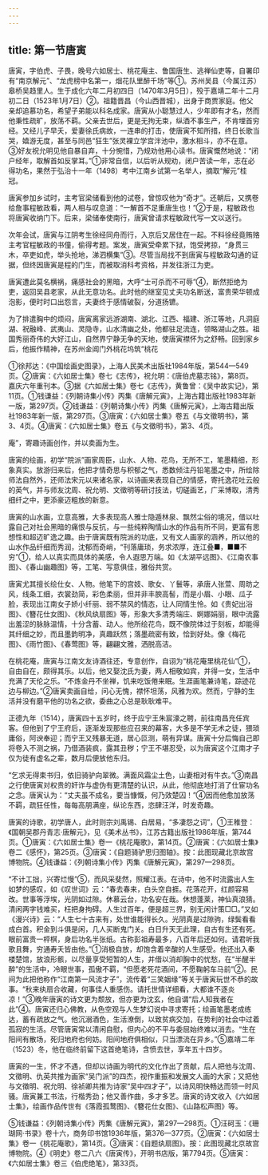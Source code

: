 ```yaml
---
---
---
```

title: 第一节唐寅
---



唐寅，字伯虎、子畏，晚号六如居士、桃花庵主、鲁国唐生、逃禅仙吏等，自署印有“南京解元”、“龙虎榜中名第一，烟花队里醉千场”等①。苏州吴县（今属江苏）皋桥吴趋里人。生于成化六年二月初四日（1470年3月5日），殁于嘉靖二年十二月初二日（1523年1月7日）②。祖籍晋昌（今山西晋城），出身于商贾家庭。他父亲却追慕功名，希望子弟能以科名成家。唐寅从小聪慧过人，少年即有才名，然而他秉性疏旷，放荡不羁。父亲去世后，更是无拘无束，纵酒不事生产，不肯埋首穷经。又经儿子早夭，爱妻徐氏病故，一连串的打击，使唐寅不知所措，终日长歌当哭，嬉游无度，甚至与同邑“狂生”张灵裸立学宫泮池中，激水相斗，亦不在意。③好友祝允明见他自暴自弃，十分惋惜，乃规劝他用心读书。唐寅慨然地说：“闭户经年，取解首如反掌耳。”①非常自信，以后听从规劝，闭户苦读一年，志在必得功名，果然于弘治十一年（1498）考中江南乡试第一名举人，摘取“解元”桂冠。

唐寅参加乡试时，主考官梁储看到他的试卷，曾惊叹他为“奇才”。还朝后，又携卷给詹事程敏政看，两人相与叹息道：“一解首不足重唐生也！”②于是，程敏政也将唐寅收纳门下。后来，梁储奉使南行，唐寅曾请求程敏政代写一文以送行。

次年会试，唐寅与江阴考生徐经同舟而行，入京后又居住在一起。不料徐经竟贿赂主考官程敏政的书僮，偷得考题。案发，唐寅受牵累下狱，饱受拷掠，“身贯三木，卒吏如虎，举头抢地，涕泗横集”③。尽管当局找不到唐寅与程敏政勾通的证据，但终因唐寅是程的门生，而被取消科考资格，并发往浙江为吏。

唐寅遭此莫名横祸，痛感社会的黑暗，大呼“士可杀而不可辱”④，断然拒绝为吏，返回吴县老家，从此无意功名。此时他的继室见丈夫功名断送，富贵荣华顿成泡影，便时时口出怨言，夫妻终于感情破裂，分道扬镳。

为了排遣胸中的烦闷，唐寅离家远游湖南、湖北、江西、福建、浙江等地，凡洞庭湖、祝融峰、武夷山、灵隐寺，山水清幽之处，他都驻足流连，领略湖山之胜。祖国秀丽奇伟的大好江山，自然界宁静无争的天地，使唐寅襟怀为之舒畅。回到家乡后，他振作精神，在苏州金阊门外桃花坞筑“桃花

①徐邦达：《中国绘画史图录》，上海人民美术出版社1984年版，第544—549页。②唐寅：《六如居士集》卷七《志传》，祝允明：《唐伯虎墓志铭》，第8页。嘉庆六年重刊本。③据《六如居士集》卷七《志传》，黄鲁曾：《吴中故实记》，第11页。①钱谦益：《列朝诗集小传》丙集《唐解元寅》，上海古籍出版社1983年新一版，第297页。②钱谦益：《列朝诗集小传》丙集《唐解元寅》，上海古籍出版社1983年新一版，第297页。③唐寅：《六如居士集》卷五《与文徵明书》，第3、4页。④唐寅：《六如居士集》卷五《与文徵明书》，第3、4页。

庵”，寄趣诗画创作，并以卖画为生。

唐寅的绘画，初学“院派”画家周臣，山水、人物、花鸟，无所不工，笔墨精细，形象真实。放游归来后，他把才情奇思与积郁之气，悉数倾注丹铅笔墨之中，所绘除师法自然外，还师法宋元以来诸名家，以诗画来表现自己的情感，寄托逸花吐云般的英气，并与师友沈周、祝允明、文徵明等研讨技法，切磋画艺，广采博取，清秀细纤之中，更添豪迈粗放的新意。

唐寅的山水画，立意高雅，大多表现高人雅士隐遁林泉、飘然尘俗的境况，借以吐露自己对社会黑暗的痛恨与反抗，与一些纯粹陶情山水的作品有所不同，更富有思想性和超迈旷逸之趣。由于唐寅既有院派的功底，又有文人画家的涵养，所以他的山水作品纤细而秀润，沈郁而奇峭，“刊落庸琐，务求浓厚，连江叠■，■■不穷”①，给人以真实而具体的美感，令人遐思万端。如《太湖平远图》、《江南农事图》、《春山幽趣图》等，工笔、写意俱佳，雅俗共赏。

唐寅尤其擅长绘仕女、人物。他笔下的宫妓、歌女、丫鬟等，承唐人张萱、周昉之风，线条工细，衣裳劲简，彩色柔丽，但并非丰腴高髻，而是小眉、小眼、瓜子脸，表现出江南女子娇小纤丽、弱不禁风的情态，让人同情生怜。如《贵妃出浴图》、《簪花仕女图》、《秋风纨扇图》等，形象大多清秀端庄、婀娜娟丽，眼中流露出羞涩的脉脉温情，十分含蓄、动人。他所绘花鸟，既不像院体过于刻板，却能得其纤细之妙，而且墨韵明净，真趣跃然；落墨疏密有致，恰到好处。像《梅花图》、《雨竹图》、《春莺图》等，翩翩文雅，洒脱高洁。

在桃花庵，唐寅与江南文友诗酒往还，专意创作，自诩为“桃花庵里桃花仙”①，自由自在，颇得其乐。以后，他又娶沈氏为妻，两人相敬如宾，并得一女，生活中充满了天伦之乐。“不炼金丹不坐禅，饥来吃饭倦来眠。生涯画笔兼诗笔，踪迹花边与柳边。”②唐寅卖画自给，问心无愧，襟怀坦荡，风雅为欢。然而，宁静的生活并没有磨平他的功名之欲，委曲之心总是耿耿难平。

正德九年（1514），唐寅四十五岁时，终于应宁王朱宸濠之聘，前往南昌充任宾客。但他到了宁王府后，逐渐发现那些应召来的幕客，大多是不学无术之徒，猥琐庸俗，阿谀奉迎；而宁王又残暴无道，居心叵测，萌有异谋。唐寅十分后悔自己即将卷入不测之祸，乃借酒装疯，露其丑秽；宁王不堪忍受，以为唐寅这个江南才子仅为徒有虚名之辈，数月后便放他东归。

“乞求无得束书归，依旧骑驴向翠微。满面风霜尘土色，山妻相对有牛衣。”③南昌之行使唐寅对权贵的奸诈与虚伪有更清楚的认识，从此，他彻底地打消了仕宦功名之念。唐寅认为：“丈夫虽不成名，要当慷慨，何乃效楚囚！”④因而他愈加放荡不羁，疏狂任性，每每高朋满座，纵论东西，恣肆汪洋，时发奇趣。

唐寅的诗歌，初学唐人，此时则宗刘禹锡、白居易，“多凄怨之词”，①王稚登：《国朝吴郡丹青志·唐解元》，见《美术丛书》，江苏古籍出版社1986年版，第744页。①唐寅：《六如居士集》卷一《桃花庵歌》，第14页。②唐寅：《六如居士集》卷二《感怀》，第25页。③唐寅：《自题骑驴思归图轴》。按：此图现藏北京故宫博物院。④钱谦益：《列朝诗集小传》丙集《唐解元寅》，第297—298页。

“不计工拙，兴寄烂慢”⑤，而风采斐然，照耀江表。在诗中，他不时流露出人生如梦的感叹，如《叹世词》云：“春去春来，白头空自捱。花落花开，红颜容易改。世事等浮埃，光阴如过隙。休慕云台，功名安在哉。休想蓬莱，神仙真浪猜。清闲两字钱难买，枉把身拘碍。人生过百年，便是超三界，别无闲计策□□。”又如《漫兴诗》云：“人生七十古来有，处世谁能得长久。光阴真是过隙驹，绿鬓看看成白首。积金到斗俱是闲，几人买断鬼门关。白日升天无此理，自古有生还有死。眼前富贵一枰棋，身后功名半张纸。古称彭祖寿最多，八百年后还如何。请君听我歌且舞，穷通寿夭皆由他。”①消极自放，却饱含着辛酸的人生感受。他还出入秦楼楚馆，放浪形骸，以尽量享受短暂的人生，并借以消却胸中的忧愁，在“半醒半醉”的生活中，冷眼世事，孤傲不羁，“但愿老死花酒间，不愿鞠躬车马前”②。民间为此把他称作“江南第一风流才子”，流传着“三笑姻缘”等关于唐寅玩世不恭的故事。“秋来纨扇合收藏，何事佳人重感伤。请托世情详细看，大都谁不逐炎凉！”③晚年唐寅的诗文更为颓放，但亦更为沈玄，他自谓“后人知我者在此”④。唐寅还归心佛教，从色空观与人生梦幻说中寻求寄托；绘画笔墨老成练达，蓄有疏放之气。他沉溺酒色，生活潦倒，以致贫病交加，在势利的社会中过着孤寂的生活。尽管唐寅常以清闲自慰，但内心的不平与委屈始终难以消去。“生在阳间有散场，死归地府也何妨。阳间地府俱相似，只当漂流在异乡。”⑤嘉靖二年（1523）冬，他在临终前留下这首绝笔诗，含愤去世，享年五十四岁。

唐寅的一生，怀才不遇，但却以诗画为明代的文化作出了贡献，后人把他与沈周、文徵明、仇英共推为画家“吴门派”的四杰，视作重振和发展文人画的大家；又把他与文徵明、祝允明、徐祯卿共推为诗家“吴中四才子”，以诗风明快畅达而领一时风骚。唐寅兼工书法，行楷秀劲；他又善作曲，多才多艺。唐寅的诗文收入《六如居士集》，绘画作品传世有《落霞孤鹜图》、《簪花仕女图》、《山路松声图》等。

⑤钱谦益：《列朝诗集小传》丙集《唐解元寅》，第297—298页。①汪砢玉：《珊瑚网·书录》卷十六，商务印书馆1936年版，第376—377页。②唐寅：《六如居士集》卷一《桃花庵歌》，第14页。③唐寅：《自题纨扇图》。按：此图现藏北京故宫博物院。④《明史》卷二八六《唐寅传》，开明书店版，第7794页。⑤唐寅：《六如居士集》卷三《伯虎绝笔》，第33页。
